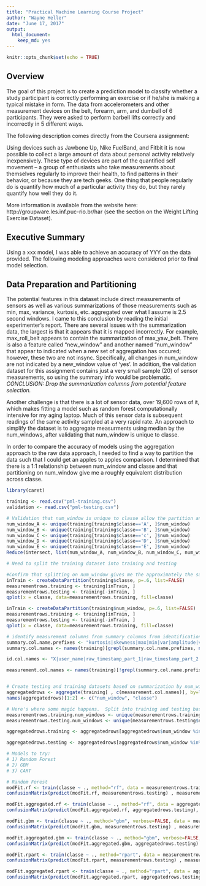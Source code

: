```yaml
---
title: "Practical Machine Learning Course Project"
author: "Wayne Heller"
date: "June 17, 2017"
output: 
  html_document: 
    keep_md: yes
---
```


```r
knitr::opts_chunk$set(echo = TRUE)
```
## Overview
The goal of this project is to create a prediction model to classify whether a study participant is correctly performing an exercise or if he/she is making a typical mistake in form.   The data from accelerometers and other measurement devices on the belt, forearm, arm, and dumbell of 6 participants. They were asked to perform barbell lifts correctly and incorrectly in 5 different ways. 

The following description comes directly from the Coursera assignment:  

Using devices such as Jawbone Up, Nike FuelBand, and Fitbit it is now possible to collect a large amount of data about personal activity relatively inexpensively. These type of devices are part of the quantified self movement – a group of enthusiasts who take measurements about themselves regularly to improve their health, to find patterns in their behavior, or because they are tech geeks. One thing that people regularly do is quantify how much of a particular activity they do, but they rarely quantify how well they do it.  

More information is available from the website here: http://groupware.les.inf.puc-rio.br/har (see the section on the Weight Lifting Exercise Dataset).

## Executive Summary
Using a xxx model, I was able to achieve an accuracy of YYY on the data provided.  The following modeling approaches were considered prior to final model selection.

## Data Preparation and Partitioning
The potential features in this dataset include direct measurements of sensors as well as various summarizations of those measurements such as min, max, variance, kurtosis, etc. aggregated over what I assume is 2.5 second windows.  I came to this conclusion by reading the initial experimenter's report.  There are several issues with the summarization data, the largest is that it appears that it is mapped incorrectly.  For example, max_roll_belt appears to contain the summarization of max_yaw_belt.  There is also a feature called "new_window" and another named "num_window" that appear to indicated when a new set of aggregation has occured; however, these two are not insync.  Specifically, all changes in num_window are not indicated by a new_window value of 'yes'.  In addition, the validation dataset for this assignment contains just a very small sample (20) of sensor measurements, so using the summary info would be problematic. *CONCLUSION: Drop the summarization columns from potential feature selection.*  

Another challenge is that there is a lot of sensor data, over 19,600 rows of it, which makes fitting a model such as random forest computationally intensive for my aging laptop.  Much of this sensor data is subsequent readings of the same activity sampled at a very rapid rate.  An approach to simplify the dataset is to aggregate measurments using median by the num_windows, after validating that num_window is unique to classe.  

In order to compare the accuracy of models using the aggregation approach to the raw data approach, I needed to find a way to partition the data such that I could get an apples to apples comparison.  I determined that there is a 1:1 relationship between num_window and classe and that partitioning on num_window give me a roughly equivalent distribution across classe. 

```r
library(caret)

training <- read.csv("pml-training.csv")
validation <- read.csv("pml-testing.csv")

# Validation that num_window is unique to classe allow the partition and aggregation of data by num_window
num_window_A <- unique(training[training$classe=='A', ]$num_window)
num_window_B <- unique(training[training$classe=='B', ]$num_window)
num_window_C <- unique(training[training$classe=='c', ]$num_window)
num_window_D <- unique(training[training$classe=='D', ]$num_window)
num_window_E <- unique(training[training$classe=='E', ]$num_window)
Reduce(intersect, list(num_window_A, num_window_B, num_window_C, num_window_D, num_window_E))

# Need to split the training dataset into training and testing

#Confirm that splitting on num_window gives me the approximately the same distribution as splitting on classe
inTrain <- createDataPartition(training$classe, p=.6, list=FALSE)
measurementrows.training <- training[inTrain, ]
measurementrows.testing <- training[-inTrain, ]
qplot(x = classe, data=measurementrows.training, fill=classe)

inTrain <- createDataPartition(training$num_window, p=.6, list=FALSE)
measurementrows.training <- training[inTrain, ]
measurementrows.testing <- training[-inTrain, ]
qplot(x = classe, data=measurementrows.training, fill=classe)

# identify measurement columns from summary columns from identification columns
summary.col.name.prefixes <- "kurtosis|skewness|max|min|var|amplitude|var|avg|stddev"
summary.col.names <- names(training)[grepl(summary.col.name.prefixes, names(training))]

id.col.names <- "X|user_name|raw_timestamp_part_1|raw_timestamp_part_2|cvtd_timestamp|new_window|num_window|classe"

measurement.col.names <- names(training)[!grepl(summary.col.name.prefixes, names(training)) & !grepl(id.col.names, names(training))]


# Create testing and training datasets based on summarization by num_window, classe
aggregatedrows <- aggregate(training[ , c(measurement.col.names)], by=list(training$num_window, training$classe), FUN = median, na.rm=TRUE)
names(aggregatedrows)[1:2] <- c("num_window", "classe")

# Here's where some magic happens.  Split into training and testing based on prior partition to keep apples to apples, this is why I needed to partition on num_window
measurementrows.training.num_windows <- unique(measurementrows.training$num_window)
measurementrows.testing.num_windows <- unique(measurementrows.testing$num_window)

aggregatedrows.training <- aggregatedrows[aggregatedrows$num_window %in% measurementrows.training.num_windows , ]

aggregatedrows.testing <- aggregatedrows[aggregatedrows$num_window %in% measurementrows.testing.num_windows, ]


```

```r
# Models to try:
# 1) Random Forest
# 2) GBM
# 3) CART

# Random Forest
modFit.rf <- train(classe ~ ., method="rf", data = measurementrows.training[, c("classe", measurement.col.names)])
confusionMatrix(predict(modFit.rf, measurementrows.testing) , measurementrows.testing$classe)$overall[1]

modFit.aggregated.rf <- train(classe ~ ., method="rf", data = aggregatedrows.training[, c("classe", measurement.col.names)])
confusionMatrix(predict(modFit.aggregated.rf, aggregatedrows.testing), aggregatedrows.testing$classe)$overall[1]

```
```r
modFit.gbm <- train(classe ~ ., method="gbm", verbose=FALSE, data = measurementrows.training[, c("classe", measurement.col.names)])
confusionMatrix(predict(modFit.gbm, measurementrows.testing) , measurementrows.testing$classe)$overall[1]

modFit.aggregated.gbm <- train(classe ~ ., method="gbm", verbose=FALSE, data = aggregatedrows.training[, c("classe", measurement.col.names)])
confusionMatrix(predict(modFit.aggregated.gbm, aggregatedrows.testing) , aggregatedrows.testing$classe)$overall[1]
```
```r
modFit.rpart <- train(classe ~ ., method="rpart", data = measurementrows.training[, c("classe", measurement.col.names)])
confusionMatrix(predict(modFit.rpart, measurementrows.testing) , measurementrows.testing$classe)$overall[1]

modFit.aggregated.rpart <- train(classe ~ ., method="rpart", data = aggregatedrows.training[, c("classe", measurement.col.names)])
confusionMatrix(predict(modFit.aggregated.rpart, aggregatedrows.testing) , aggregatedrows.testing$classe)$overall[1]
```

